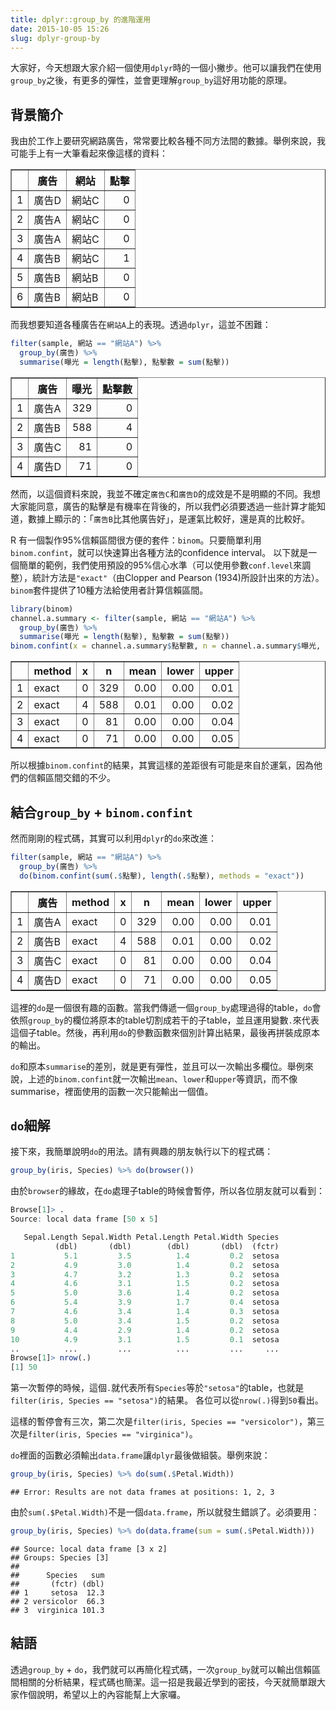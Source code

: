 ```yaml
---
title: dplyr::group_by 的進階運用
date: 2015-10-05 15:26
slug: dplyr-group-by
---
```


大家好，今天想跟大家介紹一個使用`dplyr`時的一個小撇步。他可以讓我們在使用`group_by`之後，有更多的彈性，並會更理解`group_by`這好用功能的原理。

## 背景簡介

我由於工作上要研究網路廣告，常常要比較各種不同方法間的數據。舉例來說，我可能手上有一大筆看起來像這樣的資料：


<!-- html table generated in R 3.2.2 by xtable 1.7-4 package -->
<!-- Tue Oct  6 00:24:24 2015 -->
<table border=1>
<tr> <th>  </th> <th> 廣告 </th> <th> 網站 </th> <th> 點擊 </th>  </tr>
  <tr> <td align="right"> 1 </td> <td> 廣告D </td> <td> 網站C </td> <td align="right">   0 </td> </tr>
  <tr> <td align="right"> 2 </td> <td> 廣告A </td> <td> 網站C </td> <td align="right">   0 </td> </tr>
  <tr> <td align="right"> 3 </td> <td> 廣告A </td> <td> 網站C </td> <td align="right">   0 </td> </tr>
  <tr> <td align="right"> 4 </td> <td> 廣告B </td> <td> 網站C </td> <td align="right">   1 </td> </tr>
  <tr> <td align="right"> 5 </td> <td> 廣告B </td> <td> 網站B </td> <td align="right">   0 </td> </tr>
  <tr> <td align="right"> 6 </td> <td> 廣告B </td> <td> 網站B </td> <td align="right">   0 </td> </tr>
   </table>


而我想要知道各種廣告在`網站A`上的表現。透過`dplyr`，這並不困難：


```r
filter(sample, 網站 == "網站A") %>%
  group_by(廣告) %>%
  summarise(曝光 = length(點擊), 點擊數 = sum(點擊))
```


<!-- html table generated in R 3.2.2 by xtable 1.7-4 package -->
<!-- Tue Oct  6 00:25:23 2015 -->
<table border=1>
<tr> <th>  </th> <th> 廣告 </th> <th> 曝光 </th> <th> 點擊數 </th>  </tr>
  <tr> <td align="right"> 1 </td> <td> 廣告A </td> <td align="right"> 329 </td> <td align="right">   0 </td> </tr>
  <tr> <td align="right"> 2 </td> <td> 廣告B </td> <td align="right"> 588 </td> <td align="right">   4 </td> </tr>
  <tr> <td align="right"> 3 </td> <td> 廣告C </td> <td align="right">  81 </td> <td align="right">   0 </td> </tr>
  <tr> <td align="right"> 4 </td> <td> 廣告D </td> <td align="right">  71 </td> <td align="right">   0 </td> </tr>
   </table>

然而，以這個資料來說，我並不確定`廣告C`和`廣告D`的成效是不是明顯的不同。我想大家能同意，廣告的點擊是有機率在背後的，所以我們必須要透過一些計算才能知道，數據上顯示的：「`廣告B`比其他廣告好」，是運氣比較好，還是真的比較好。

R 有一個製作95%信賴區間很方便的套件：`binom`。只要簡單利用`binom.confint`，就可以快速算出各種方法的confidence interval。
以下就是一個簡單的範例，我們使用預設的95%信心水準（可以使用參數`conf.level`來調整），統計方法是`"exact"`（由Clopper and Pearson (1934)所設計出來的方法）。`binom`套件提供了10種方法給使用者計算信賴區間。


```r
library(binom)
channel.a.summary <- filter(sample, 網站 == "網站A") %>%
  group_by(廣告) %>%
  summarise(曝光 = length(點擊), 點擊數 = sum(點擊))
binom.confint(x = channel.a.summary$點擊數, n = channel.a.summary$曝光, methods = "exact")
```


<!-- html table generated in R 3.2.2 by xtable 1.7-4 package -->
<!-- Tue Oct  6 00:25:23 2015 -->
<table border=1>
<tr> <th>  </th> <th> method </th> <th> x </th> <th> n </th> <th> mean </th> <th> lower </th> <th> upper </th>  </tr>
  <tr> <td align="right"> 1 </td> <td> exact </td> <td align="right">   0 </td> <td align="right"> 329 </td> <td align="right"> 0.00 </td> <td align="right"> 0.00 </td> <td align="right"> 0.01 </td> </tr>
  <tr> <td align="right"> 2 </td> <td> exact </td> <td align="right">   4 </td> <td align="right"> 588 </td> <td align="right"> 0.01 </td> <td align="right"> 0.00 </td> <td align="right"> 0.02 </td> </tr>
  <tr> <td align="right"> 3 </td> <td> exact </td> <td align="right">   0 </td> <td align="right">  81 </td> <td align="right"> 0.00 </td> <td align="right"> 0.00 </td> <td align="right"> 0.04 </td> </tr>
  <tr> <td align="right"> 4 </td> <td> exact </td> <td align="right">   0 </td> <td align="right">  71 </td> <td align="right"> 0.00 </td> <td align="right"> 0.00 </td> <td align="right"> 0.05 </td> </tr>
   </table>

所以根據`binom.confint`的結果，其實這樣的差距很有可能是來自於運氣，因為他們的信賴區間交錯的不少。

## 結合`group_by` + `binom.confint`

然而剛剛的程式碼，其實可以利用`dplyr`的`do`來改進：


```r
filter(sample, 網站 == "網站A") %>%
  group_by(廣告) %>%
  do(binom.confint(sum(.$點擊), length(.$點擊), methods = "exact"))
```


<!-- html table generated in R 3.2.2 by xtable 1.7-4 package -->
<!-- Tue Oct  6 00:25:23 2015 -->
<table border=1>
<tr> <th>  </th> <th> 廣告 </th> <th> method </th> <th> x </th> <th> n </th> <th> mean </th> <th> lower </th> <th> upper </th>  </tr>
  <tr> <td align="right"> 1 </td> <td> 廣告A </td> <td> exact </td> <td align="right">   0 </td> <td align="right"> 329 </td> <td align="right"> 0.00 </td> <td align="right"> 0.00 </td> <td align="right"> 0.01 </td> </tr>
  <tr> <td align="right"> 2 </td> <td> 廣告B </td> <td> exact </td> <td align="right">   4 </td> <td align="right"> 588 </td> <td align="right"> 0.01 </td> <td align="right"> 0.00 </td> <td align="right"> 0.02 </td> </tr>
  <tr> <td align="right"> 3 </td> <td> 廣告C </td> <td> exact </td> <td align="right">   0 </td> <td align="right">  81 </td> <td align="right"> 0.00 </td> <td align="right"> 0.00 </td> <td align="right"> 0.04 </td> </tr>
  <tr> <td align="right"> 4 </td> <td> 廣告D </td> <td> exact </td> <td align="right">   0 </td> <td align="right">  71 </td> <td align="right"> 0.00 </td> <td align="right"> 0.00 </td> <td align="right"> 0.05 </td> </tr>
   </table>

這裡的`do`是一個很有趣的函數。當我們傳遞一個`group_by`處理過得的table，`do`會依照`group_by`的欄位將原本的table切割成若干的子table，並且運用變數`.`來代表這個子table。然後，再利用`do`的參數函數來個別計算出結果，最後再拼裝成原本的輸出。

`do`和原本`summarise`的差別，就是更有彈性，並且可以一次輸出多欄位。舉例來說，上述的`binom.confint`就一次輸出`mean`、`lower`和`upper`等資訊，而不像summarise，裡面使用的函數一次只能輸出一個值。

## `do`細解

接下來，我簡單說明`do`的用法。請有興趣的朋友執行以下的程式碼：


```r
group_by(iris, Species) %>% do(browser())
```

由於`browser`的緣故，在`do`處理子table的時候會暫停，所以各位朋友就可以看到：

```r
Browse[1]> .
Source: local data frame [50 x 5]

   Sepal.Length Sepal.Width Petal.Length Petal.Width Species
          (dbl)       (dbl)        (dbl)       (dbl)  (fctr)
1           5.1         3.5          1.4         0.2  setosa
2           4.9         3.0          1.4         0.2  setosa
3           4.7         3.2          1.3         0.2  setosa
4           4.6         3.1          1.5         0.2  setosa
5           5.0         3.6          1.4         0.2  setosa
6           5.4         3.9          1.7         0.4  setosa
7           4.6         3.4          1.4         0.3  setosa
8           5.0         3.4          1.5         0.2  setosa
9           4.4         2.9          1.4         0.2  setosa
10          4.9         3.1          1.5         0.1  setosa
..          ...         ...          ...         ...     ...
Browse[1]> nrow(.)
[1] 50
```

第一次暫停的時候，這個`.`就代表所有`Species`等於`"setosa"`的table，也就是`filter(iris, Species == "setosa")`的結果。
各位可以從`nrow(.)`得到`50`看出。

這樣的暫停會有三次，第二次是`filter(iris, Species == "versicolor")`，第三次是`filter(iris, Species == "virginica")`。

`do`裡面的函數必須輸出`data.frame`讓`dplyr`最後做組裝。舉例來說：


```r
group_by(iris, Species) %>% do(sum(.$Petal.Width))
```

```
## Error: Results are not data frames at positions: 1, 2, 3
```

由於`sum(.$Petal.Width)`不是一個`data.frame`，所以就發生錯誤了。必須要用：


```r
group_by(iris, Species) %>% do(data.frame(sum = sum(.$Petal.Width)))
```

```
## Source: local data frame [3 x 2]
## Groups: Species [3]
## 
##      Species   sum
##       (fctr) (dbl)
## 1     setosa  12.3
## 2 versicolor  66.3
## 3  virginica 101.3
```

## 結語

透過`group_by` + `do`，我們就可以再簡化程式碼，一次`group_by`就可以輸出信賴區間相關的分析結果，程式碼也簡潔。這一招是我最近學到的密技，今天就簡單跟大家作個說明，希望以上的內容能幫上大家囉。
